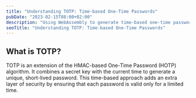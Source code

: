 ```yaml
---
title: "Understanding TOTP: Time-based One-Time Passwords"
pubDate: "2023-02-15T08:00+02:00"
description: "Using WebAssembly to generate time-based one-time passwords (TOTP) in the browser."
seoTitle: "Understanding TOTP: Time-based One-Time Passwords"
---
```



## What is TOTP?

TOTP is an extension of the HMAC-based One-Time Password (HOTP) algorithm. It combines a secret key with the current time to generate a unique, short-lived password. This time-based approach adds an extra layer of security by ensuring that each password is valid only for a limited time.


<Totp client:load="react" />
